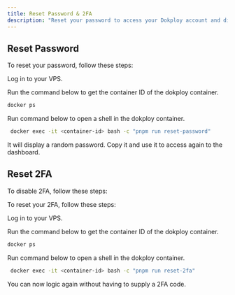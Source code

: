 ```yaml
---
title: Reset Password & 2FA
description: "Reset your password to access your Dokploy account and disable 2FA."
---
```



## Reset Password

To reset your password, follow these steps:

<Steps>
<Step>
Log in to your VPS.
 
</Step>
 
<Step>
 
Run the command below to get the container ID of the dokploy container.

```bash
docker ps
```
 
</Step>
 
<Step>

Run command below to open a shell in the dokploy container.
```bash
 docker exec -it <container-id> bash -c "pnpm run reset-password"
``` 

 
</Step>
<Step>

It will display a random password. Copy it and use it to access again to the dashboard.

 
</Step>
</Steps>

## Reset 2FA

To disable 2FA, follow these steps:

To reset your 2FA, follow these steps:

<Steps>
<Step>
Log in to your VPS.
 
</Step>
 
<Step>
 
Run the command below to get the container ID of the dokploy container.

```bash
docker ps
```
 
</Step>
 
<Step>

Run command below to open a shell in the dokploy container.
```bash
 docker exec -it <container-id> bash -c "pnpm run reset-2fa"
``` 

 
</Step>
<Step>

You can now logic again without having to supply a 2FA code.

</Step>
</Steps>

